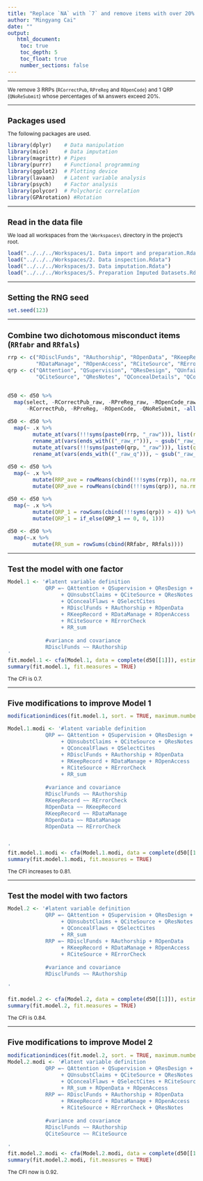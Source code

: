 ```yaml
---
title: "Replace `NA` with `7` and remove items with over 20% `NA` answers"
author: "Mingyang Cai"
date: ""
output: 
   html_document:
    toc: true
    toc_depth: 5
    toc_float: true
    number_sections: false
---
```

  
<style type="text/css">
  
body{ /* Normal  */
  font-size: 12px;
  }
td {  /* Table  */
  font-size: 12px;
}
h1.title {
  font-size: 18px;
  color: DarkBlue;
}
h1 { /* Header 1 */
  font-size: 18px;
}
h2 { /* Header 2 */
  font-size: 18px;
}
h3 { /* Header 3 */
  font-size: 18px;
}
code.r{ /* Code block */
  font-size: 12px;
}
pre { /* Code block - determines code spacing between lines */
  font-size: 14px;
}
</style>

---

We remove 3 RRPs (`RCorrectPub`, `RPreReg` and `ROpenCode`) and 1 QRP (`QNoReSubmit`) whose percentages of `NA` answers exceed 20%. 

---

# Packages used
The following packages are used.  
```r
library(dplyr)    # Data manipulation  
library(mice)     # Data imputation  
library(magrittr) # Pipes  
library(purrr)    # Functional programming  
library(ggplot2)  # Plotting device  
library(lavaan)   # Latent variable analysis  
library(psych)    # Factor analysis  
library(polycor)  # Polychoric correlation  
library(GPArotation) #Rotation   
```

---

# Read in the data file
We load all workspaces from the `\Workspaces\` directory in the project's root.
```r
load("../../../Workspaces/1. Data import and preparation.Rdata")
load("../../../Workspaces/2. Data inspection.Rdata")
load("../../../Workspaces/3. Data imputation.Rdata")
load("../../../Workspaces/5. Preparation Imputed Datasets.Rdata")
```

---

# Setting the RNG seed
```r
set.seed(123)
```

---

# Combine two dichotomous misconduct items (`RRfabr` and `RRfals`) 
```r
rrp <- c("RDisclFunds", "RAuthorship", "ROpenData", "RKeepRecord",
         "RDataManage", "ROpenAccess", "RCiteSource", "RErrorCheck")
qrp <- c("QAttention", "QSupervision", "QResDesign", "QUnfairRev", "QUnsubstClaims", 
         "QCiteSource", "QResNotes", "QConcealDetails", "QConcealFlaws", "QSelectCites")


d50 <- d50 %>% 
  map(select, -RCorrectPub_raw, -RPreReg_raw, -ROpenCode_raw, -QNoReSubmit_raw,
      -RCorrectPub, -RPreReg, -ROpenCode, -QNoReSubmit, -all_of(rrp), -all_of(qrp))

d50 <- d50 %>% 
  map(~ .x %>% 
        mutate_at(vars(!!!syms(paste0(rrp, "_raw"))), list(r = ~ recode(., `0` = 7))) %>% 
        rename_at(vars(ends_with(("_raw_r"))), ~ gsub("_raw_r", "", .x)) %>% 
        mutate_at(vars(!!!syms(paste0(qrp, "_raw"))), list(q = ~ recode(., `0` = 7))) %>% 
        rename_at(vars(ends_with(("_raw_q"))), ~ gsub("_raw_q", "", .x))) 

d50 <- d50 %>% 
  map(~ .x %>% 
        mutate(RRP_ave = rowMeans(cbind(!!!syms(rrp)), na.rm = T)) %>% 
        mutate(QRP_ave = rowMeans(cbind(!!!syms(qrp)), na.rm = T))) 

d50 <- d50 %>% 
  map(~ .x %>% 
        mutate(QRP_1 = rowSums(cbind(!!!syms(qrp)) > 4)) %>% 
        mutate(QRP_1 = if_else(QRP_1 == 0, 0, 1)))

d50 <- d50 %>% 
  map(~.x %>% 
        mutate(RR_sum = rowSums(cbind(RRfabr, RRfals))))
```

---

# Test the model with one factor
```r
Model.1 <- '#latent variable definition
            QRP =~ QAttention + QSupervision + QResDesign + QUnfairRev 
                 + QUnsubstClaims + QCiteSource + QResNotes + QConcealDetails 
                 + QConcealFlaws + QSelectCites         
                 + RDisclFunds + RAuthorship + ROpenData 
                 + RKeepRecord + RDataManage + ROpenAccess 
                 + RCiteSource + RErrorCheck           
                 + RR_sum  
                 
            #variance and covariance
            RDisclFunds ~~ RAuthorship
'
fit.model.1 <- cfa(Model.1, data = complete(d50[[1]]), estimator = "WLSMV")
summary(fit.model.1, fit.measures = TRUE)
```
The CFI is 0.7.

---

# Five modifications to improve Model 1
```r
modificationindices(fit.model.1, sort. = TRUE, maximum.number = 5)

Model.1.modi <- '#latent variable definition
            QRP =~ QAttention + QSupervision + QResDesign + QUnfairRev 
                 + QUnsubstClaims + QCiteSource + QResNotes + QConcealDetails 
                 + QConcealFlaws + QSelectCites         
                 + RDisclFunds + RAuthorship + ROpenData 
                 + RKeepRecord + RDataManage + ROpenAccess 
                 + RCiteSource + RErrorCheck           
                 + RR_sum  
                 
            #variance and covariance
            RDisclFunds ~~ RAuthorship
            RKeepRecord ~~ RErrorCheck
            ROpenData ~~ RKeepRecord
            RKeepRecord ~~ RDataManage
            ROpenData ~~ RDataManage
            ROpenData ~~ RErrorCheck
            
            
'
fit.model.1.modi <- cfa(Model.1.modi, data = complete(d50[[1]]), estimator = "WLSMV")
summary(fit.model.1.modi, fit.measures = TRUE)

```
The CFI increases to 0.81.

---

# Test the model with two factors
```r
Model.2 <- '#latent variable definition
            QRP =~ QAttention + QSupervision + QResDesign + QUnfairRev 
                 + QUnsubstClaims + QCiteSource + QResNotes + QConcealDetails 
                 + QConcealFlaws + QSelectCites 
                 + RR_sum
            RRP =~ RDisclFunds + RAuthorship + ROpenData 
                 + RKeepRecord + RDataManage + ROpenAccess 
                 + RCiteSource + RErrorCheck 
                 
            #variance and covariance
            RDisclFunds ~~ RAuthorship

'

fit.model.2 <- cfa(Model.2, data = complete(d50[[1]]), estimator = "WLSMV", std.lv=TRUE)
summary(fit.model.2, fit.measures = TRUE)
```
The CFI is 0.84.

---

# Five modifications to improve Model 2
```r
modificationindices(fit.model.2, sort. = TRUE, maximum.number = 5)
Model.2.modi <- '#latent variable definition
            QRP =~ QAttention + QSupervision + QResDesign + QUnfairRev 
                 + QUnsubstClaims + QCiteSource + QResNotes + QConcealDetails 
                 + QConcealFlaws + QSelectCites + RCiteSource 
                 + RR_sum + ROpenData + ROpenAccess
            RRP =~ RDisclFunds + RAuthorship + ROpenData 
                 + RKeepRecord + RDataManage + ROpenAccess 
                 + RCiteSource + RErrorCheck + QResNotes 
                 
            #variance and covariance
            RDisclFunds ~~ RAuthorship
            QCiteSource ~~ RCiteSource
            
'
fit.model.2.modi <- cfa(Model.2.modi, data = complete(d50[[1]]), estimator = "WLSMV", std.lv=TRUE)
summary(fit.model.2.modi, fit.measures = TRUE)
```
The CFI now is 0.92. 



